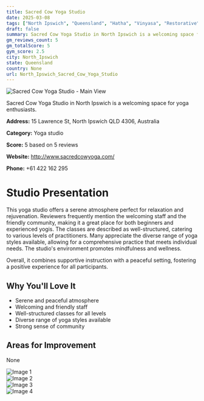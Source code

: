```yaml
---
title: Sacred Cow Yoga Studio
date: 2025-03-08
tags: ["North Ipswich", "Queensland", "Hatha", "Vinyasa", "Restorative", "welcoming", "serene", "North Ipswich"]  
draft: false
summary: Sacred Cow Yoga Studio in North Ipswich is a welcoming space for yoga enthusiasts.
gm_reviews_count: 5
gm_totalScore: 5
gym_score: 2.5
city: North_Ipswich
state: Queensland
country: None
url: North_Ipswich_Sacred_Cow_Yoga_Studio
---
```


<div className="aspect-[16/9] relative my-8">
  <img 
    src="https://lh5.googleusercontent.com/p/AF1QipMfuDm90diWaNpHu5SqZaSGH9Ezm4-rdBj1W7LU=w1920-h1080-k-no"
    alt="Sacred Cow Yoga Studio - Main View"
    className="object-cover absolute inset-0 w-full h-full rounded-lg"
  />
</div>

Sacred Cow Yoga Studio in North Ipswich is a welcoming space for yoga enthusiasts.

**Address:** 15 Lawrence St, North Ipswich QLD 4306, Australia

**Category:** Yoga studio

**Score:** 5 based on 5 reviews

**Website:** http://www.sacredcowyoga.com/

**Phone:** +61 422 162 295

# Studio Presentation

This yoga studio offers a serene atmosphere perfect for relaxation and rejuvenation. Reviewers frequently mention the welcoming staff and the friendly community, making it a great place for both beginners and experienced yogis. The classes are described as well-structured, catering to various levels of practitioners. Many appreciate the diverse range of yoga styles available, allowing for a comprehensive practice that meets individual needs. The studio's environment promotes mindfulness and wellness.

Overall, it combines supportive instruction with a peaceful setting, fostering a positive experience for all participants.

## Why You'll Love It

- Serene and peaceful atmosphere
- Welcoming and friendly staff
- Well-structured classes for all levels
- Diverse range of yoga styles available
- Strong sense of community

## Areas for Improvement

None

<div className="grid grid-cols-1 xl:grid-cols-2 gap-4 my-8">
<div className="aspect-[4/3] relative"><img src="https://lh5.googleusercontent.com/p/AF1QipNNzTTjcTbRcffWFw9nCdIB_Te2ZEOeMYUriCvz=w1920-h1080-k-no" alt="Image 1" className="object-cover absolute inset-0 w-full h-full rounded-lg" /></div>
<div className="aspect-[4/3] relative"><img src="https://lh5.googleusercontent.com/p/AF1QipO-MEWMFRj8EgGPnfXOjYzpL7xY9EjrshqVV_JK=w1920-h1080-k-no" alt="Image 2" className="object-cover absolute inset-0 w-full h-full rounded-lg" /></div>
<div className="aspect-[4/3] relative"><img src="https://lh5.googleusercontent.com/p/AF1QipPEiHwgC-d5WPbObL7zRVpm40eFLxmuMBbXepJn=w1920-h1080-k-no" alt="Image 3" className="object-cover absolute inset-0 w-full h-full rounded-lg" /></div>
<div className="aspect-[4/3] relative"><img src="https://lh5.googleusercontent.com/p/AF1QipN70JQAlhF5i651rNZy9-glYkmkQriit_aG3f68=w1920-h1080-k-no" alt="Image 4" className="object-cover absolute inset-0 w-full h-full rounded-lg" /></div>
</div>